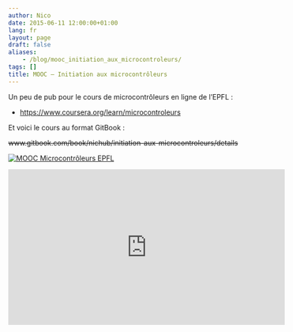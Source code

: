 ```yaml
---
author: Nico
date: 2015-06-11 12:00:00+01:00
lang: fr
layout: page
draft: false
aliases:
    - /blog/mooc_initiation_aux_microcontroleurs/
tags: []
title: MOOC — Initiation aux microcontrôleurs
---
```


Un peu de pub pour le cours de microcontrôleurs en ligne de l’EPFL :

-   <https://www.coursera.org/learn/microcontroleurs>

Et voici le cours au format GitBook :

~~www.gitbook.com/book/nichub/initiation-aux-microcontroleurs/details~~

[![MOOC Microcontrôleurs EPFL][img_mooc]][img_mooc]

[img_mooc]: ./images/Microcontroleurs-v1.0.jpg

<iframe width="560" height="315" src="https://www.youtube.com/embed/wCgJRtzTvmI" frameborder="0" allowfullscreen></iframe>
